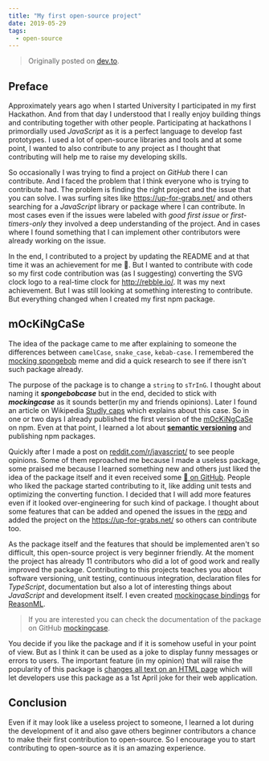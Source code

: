 ```yaml
---
title: "My first open-source project"
date: 2019-05-29
tags:
  - open-source
---
```



> Originally posted on [dev.to](https://dev.to/strdr4605/my-first-open-source-project-35ka).

## Preface

Approximately <YearsFromUni/> years ago when I started University I participated in my first Hackathon. And from that day I understood that I really enjoy building things and contributing together with other people. Participating at hackathons I primordially used *JavaScript* as it is a perfect language to develop fast prototypes. I used a lot of open-source libraries and tools and at some point, I wanted to also contribute to any project as I thought that contributing will help me to raise my developing skills.

So occasionally I was trying to find a project on *GitHub* there I can contribute. And I faced the problem that I think everyone who is trying to contribute had. The problem is finding the right project and the issue that you can solve. I was surfing sites like https://up-for-grabs.net/ and others searching for a *JavaScript* library or package where I can contribute. In most cases even if the issues were labeled with *good first issue* or *first-timers-only* they involved a deep understanding of the project. And in cases where I found something that I can implement other contributors were already working on the issue.

In the end, I contributed to a project by updating the README and at that time it was an achievement for me :tada:. But I wanted to contribute with code so my first code contribution was (as I suggesting) converting the SVG clock logo to a real-time clock for http://rebble.io/. It was my next achievement. But I was still looking at something interesting to contribute. But everything changed when I created my first npm package.

## mOcKiNgCaSe

The idea of the package came to me after explaining to someone the differences between `camelCase`, `snake_case`, `kebab-case`. I remembered the [mocking spongebob](https://knowyourmeme.com/memes/mocking-spongebob) meme and did a quick research to see if there isn't such package already.

The purpose of the package is to change a `string` to `sTrInG`. I thought about naming it ***spongebobcase*** but in the end, decided to stick with ***mockingcase*** as it sounds better(in my and friends opinions). Later I found an article on Wikipedia [Studly caps](https://en.wikipedia.org/wiki/Studly_caps) which explains about this case.
So in one or two days I already published the first version of the [mOcKiNgCaSe](https://www.npmjs.com/package/@strdr4605/mockingcase) on npm. Even at that point, I learned a lot about **[semantic versioning](https://semver.org/)** and publishing npm packages.

Quickly after I made a post on [reddit.com/r/javascript/](https://www.reddit.com/r/javascript/comments/9ytkno/my_first_npm_package/) to see people opinions. Some of them reproached me because I made a useless package, some praised me because I learned something new and others just liked the idea of the package itself and it even received some [🌟 on GitHub](https://github.com/strdr4605/mockingcase/stargazers). People who liked the package started contributing to it, like adding unit tests and optimizing the converting function.
I decided that I will add more features even if it looked over-engineering for such kind of package. I thought about some features that can be added and opened the issues in the [repo](https://github.com/strdr4605/mockingcase/issues?q=is%3Aissue+is%3Aclosed+label%3A%22help+wanted%22) and added the project on the https://up-for-grabs.net/ so others can contribute too.

As the package itself and the features that should be implemented aren't so difficult, this open-source project is very beginner friendly. At the moment the project has already 11 contributors who did a lot of good work and really improved the package. Contributing to this projects teaches you about software versioning, unit testing, continuous integration, declaration files for *TypeScript*, documentation but also a lot of interesting things about *JavaScript* and development itself. I even created [mockingcase bindings](https://redex.github.io/package/unpublished/strdr4605/bs-mockingcase/) for [ReasonML](https://reasonml.github.io/).

> If you are interested you can check the documentation of the package on GitHub [mockingcase](https://github.com/strdr4605/mockingcase).

You decide if you like the package and if it is somehow useful in your point of view. But as I think it can be used as a joke to display funny messages or errors to users. The important feature (in my opinion) that will raise the popularity of this package is [changes all text on an HTML page](https://github.com/strdr4605/mockingcase/issues/37) which will let developers use this package as a 1st April joke for their web application.

## Conclusion

Even if it may look like a useless project to someone, I learned a lot during the development of it and also gave others beginner contributors a chance to make their first contribution to open-source. So I encourage you to start contributing to open-source as it is an amazing experience.
